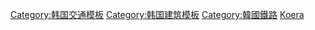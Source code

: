 {{Template category}}
[[Category:韩国交通模板|Category:韩国交通模板]]
[[Category:韩国建筑模板|Category:韩国建筑模板]]
[[Category:韓國鐵路|Category:韓國鐵路]]
[[Category:各国铁路模板|Koera]]